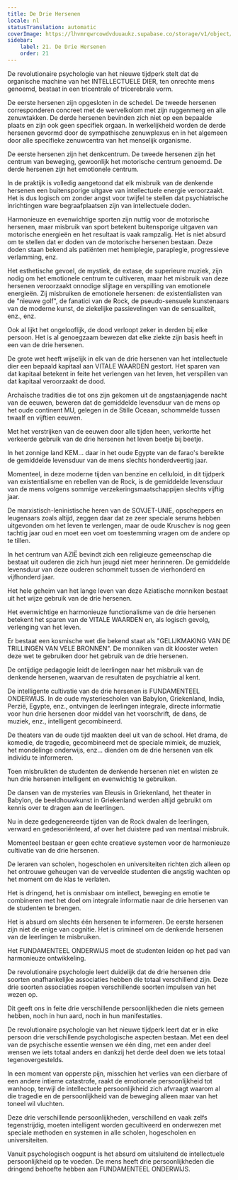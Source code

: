 ```yaml
---
title: De Drie Hersenen
locale: nl
statusTranslation: automatic
coverImage: https://lhvmrqwrcowdvduuaukz.supabase.co/storage/v1/object/public/strapi-uploads/small_cover-educacion-fundamental.webp-2d51a7828a2b1309555be27f7e2a61a0.webp
sidebar:
    label: 21. De Drie Hersenen
    order: 21
---
```

De revolutionaire psychologie van het nieuwe tijdperk stelt dat de organische machine van het INTELLECTUELE DIER, ten onrechte mens genoemd, bestaat in een tricentrale of tricerebrale vorm.

De eerste hersenen zijn opgesloten in de schedel. De tweede hersenen corresponderen concreet met de wervelkolom met zijn ruggenmerg en alle zenuwtakken. De derde hersenen bevinden zich niet op een bepaalde plaats en zijn ook geen specifiek orgaan. In werkelijkheid worden de derde hersenen gevormd door de sympathische zenuwplexus en in het algemeen door alle specifieke zenuwcentra van het menselijk organisme.

De eerste hersenen zijn het denkcentrum. De tweede hersenen zijn het centrum van beweging, gewoonlijk het motorische centrum genoemd. De derde hersenen zijn het emotionele centrum.

In de praktijk is volledig aangetoond dat elk misbruik van de denkende hersenen een buitensporige uitgave van intellectuele energie veroorzaakt. Het is dus logisch om zonder angst voor twijfel te stellen dat psychiatrische inrichtingen ware begraafplaatsen zijn van intellectuele doden.

Harmonieuze en evenwichtige sporten zijn nuttig voor de motorische hersenen, maar misbruik van sport betekent buitensporige uitgaven van motorische energieën en het resultaat is vaak rampzalig. Het is niet absurd om te stellen dat er doden van de motorische hersenen bestaan. Deze doden staan ​​bekend als patiënten met hemiplegie, paraplegie, progressieve verlamming, enz.

Het esthetische gevoel, de mystiek, de extase, de superieure muziek, zijn nodig om het emotionele centrum te cultiveren, maar het misbruik van deze hersenen veroorzaakt onnodige slijtage en verspilling van emotionele energieën. Zij misbruiken de emotionele hersenen: de existentialisten van de "nieuwe golf", de fanatici van de Rock, de pseudo-sensuele kunstenaars van de moderne kunst, de ziekelijke passievelingen van de sensualiteit, enz., enz.

Ook al lijkt het ongelooflijk, de dood verloopt zeker in derden bij elke persoon. Het is al genoegzaam bewezen dat elke ziekte zijn basis heeft in een van de drie hersenen.

De grote wet heeft wijselijk in elk van de drie hersenen van het intellectuele dier een bepaald kapitaal aan VITALE WAARDEN gestort. Het sparen van dat kapitaal betekent in feite het verlengen van het leven, het verspillen van dat kapitaal veroorzaakt de dood.

Archaïsche tradities die tot ons zijn gekomen uit de angstaanjagende nacht van de eeuwen, beweren dat de gemiddelde levensduur van de mens op het oude continent MU, gelegen in de Stille Oceaan, schommelde tussen twaalf en vijftien eeuwen.

Met het verstrijken van de eeuwen door alle tijden heen, verkortte het verkeerde gebruik van de drie hersenen het leven beetje bij beetje.

In het zonnige land KEM... daar in het oude Egypte van de farao's bereikte de gemiddelde levensduur van de mens slechts honderdveertig jaar.

Momenteel, in deze moderne tijden van benzine en celluloid, in dit tijdperk van existentialisme en rebellen van de Rock, is de gemiddelde levensduur van de mens volgens sommige verzekeringsmaatschappijen slechts vijftig jaar.

De marxistisch-leninistische heren van de SOVJET-UNIE, opscheppers en leugenaars zoals altijd, zeggen daar dat ze zeer speciale serums hebben uitgevonden om het leven te verlengen, maar de oude Kruschev is nog geen tachtig jaar oud en moet een voet om toestemming vragen om de andere op te tillen.

In het centrum van AZIË bevindt zich een religieuze gemeenschap die bestaat uit ouderen die zich hun jeugd niet meer herinneren. De gemiddelde levensduur van deze ouderen schommelt tussen de vierhonderd en vijfhonderd jaar.

Het hele geheim van het lange leven van deze Aziatische monniken bestaat uit het wijze gebruik van de drie hersenen.

Het evenwichtige en harmonieuze functionalisme van de drie hersenen betekent het sparen van de VITALE WAARDEN en, als logisch gevolg, verlenging van het leven.

Er bestaat een kosmische wet die bekend staat als "GELIJKMAKING VAN DE TRILLINGEN VAN VELE BRONNEN". De monniken van dit klooster weten deze wet te gebruiken door het gebruik van de drie hersenen.

De ontijdige pedagogie leidt de leerlingen naar het misbruik van de denkende hersenen, waarvan de resultaten de psychiatrie al kent.

De intelligente cultivatie van de drie hersenen is FUNDAMENTEEL ONDERWIJS. In de oude mysteriescholen van Babylon, Griekenland, India, Perzië, Egypte, enz., ontvingen de leerlingen integrale, directe informatie voor hun drie hersenen door middel van het voorschrift, de dans, de muziek, enz., intelligent gecombineerd.

De theaters van de oude tijd maakten deel uit van de school. Het drama, de komedie, de tragedie, gecombineerd met de speciale mimiek, de muziek, het mondelinge onderwijs, enz... dienden om de drie hersenen van elk individu te informeren.

Toen misbruikten de studenten de denkende hersenen niet en wisten ze hun drie hersenen intelligent en evenwichtig te gebruiken.

De dansen van de mysteries van Eleusis in Griekenland, het theater in Babylon, de beeldhouwkunst in Griekenland werden altijd gebruikt om kennis over te dragen aan de leerlingen.

Nu in deze gedegenereerde tijden van de Rock dwalen de leerlingen, verward en gedesoriënteerd, af over het duistere pad van mentaal misbruik.

Momenteel bestaan ​​er geen echte creatieve systemen voor de harmonieuze cultivatie van de drie hersenen.

De leraren van scholen, hogescholen en universiteiten richten zich alleen op het ontrouwe geheugen van de verveelde studenten die angstig wachten op het moment om de klas te verlaten.

Het is dringend, het is onmisbaar om intellect, beweging en emotie te combineren met het doel om integrale informatie naar de drie hersenen van de studenten te brengen.

Het is absurd om slechts één hersenen te informeren. De eerste hersenen zijn niet de enige van cognitie. Het is crimineel om de denkende hersenen van de leerlingen te misbruiken.

Het FUNDAMENTEEL ONDERWIJS moet de studenten leiden op het pad van harmonieuze ontwikkeling.

De revolutionaire psychologie leert duidelijk dat de drie hersenen drie soorten onafhankelijke associaties hebben die totaal verschillend zijn. Deze drie soorten associaties roepen verschillende soorten impulsen van het wezen op.

Dit geeft ons in feite drie verschillende persoonlijkheden die niets gemeen hebben, noch in hun aard, noch in hun manifestaties.

De revolutionaire psychologie van het nieuwe tijdperk leert dat er in elke persoon drie verschillende psychologische aspecten bestaan. Met een deel van de psychische essentie wensen we één ding, met een ander deel wensen we iets totaal anders en dankzij het derde deel doen we iets totaal tegenovergestelds.

In een moment van opperste pijn, misschien het verlies van een dierbare of een andere intieme catastrofe, raakt de emotionele persoonlijkheid tot wanhoop, terwijl de intellectuele persoonlijkheid zich afvraagt ​​waarom al die tragedie en de persoonlijkheid van de beweging alleen maar van het toneel wil vluchten.

Deze drie verschillende persoonlijkheden, verschillend en vaak zelfs tegenstrijdig, moeten intelligent worden gecultiveerd en onderwezen met speciale methoden en systemen in alle scholen, hogescholen en universiteiten.

Vanuit psychologisch oogpunt is het absurd om uitsluitend de intellectuele persoonlijkheid op te voeden. De mens heeft drie persoonlijkheden die dringend behoefte hebben aan FUNDAMENTEEL ONDERWIJS.

